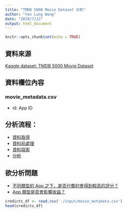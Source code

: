 ```yaml
---
title: "TMDB 5000 Movie Dataset 分析"
author: "Yen Lung Wang"
date: "2019/7/22"
output: html_document
---
```


```r
knitr::opts_chunk$set(echo = TRUE)
```

## 資料來源   

<a href="https://www.kaggle.com/tmdb/tmdb-movie-metadata" title="Title">
Kaggle dataset: TMDB 5000 Movie Dataset</a>  

## 資料欄位內容
### movie_metadata.csv
* id: App ID 

## 分析流程：
* [資料取得](#資料取得)
* [資料前處理](#資料前處理)
* [資料探索](#資料探索)
* [分析](#分析)

## 欲分析問題
* [不同類型的 App 之下，是否付費的會得到較高的評分？](#不同類型的-App-之下，是否付費的會得到較高的評分？)
* [App 類型是否會影響收益？](#App-類型是否會影響收益？)

```r
credicts_df <- read.csv('./input/movie_metadata.csv')
head(credicts_df)
```
